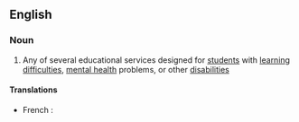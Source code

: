 ==English==

===Noun===
{{wikipedia}}
{{en-noun|sg=[[special]] [[education]]|-}}

# Any of several educational services designed for [[student]]s with [[learning difficulty|learning difficulties]], [[mental health]] problems, or other [[disability|disabilities]]

====Translations====
{{trans-top|Educational services designed for students with learning difficulties}}
*French : {{t+|fr|transition}}
{{trans-mid}}
{{trans-bottom}}